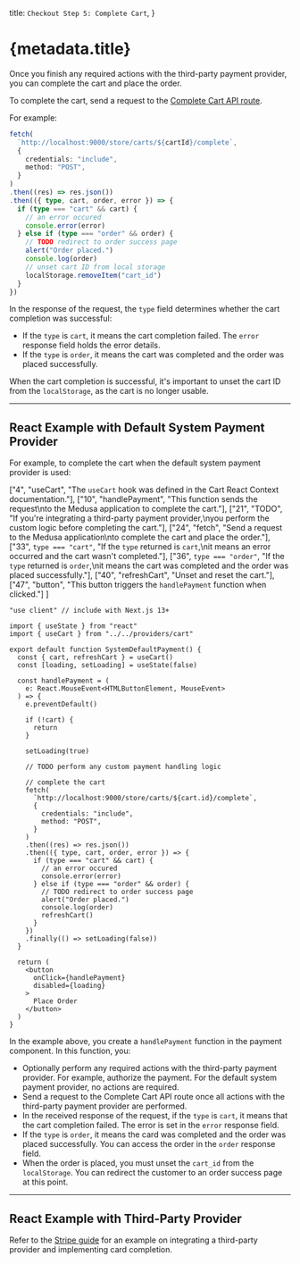 
  title: `Checkout Step 5: Complete Cart`,
}

# {metadata.title}

Once you finish any required actions with the third-party payment provider, you can complete the cart and place the order.

To complete the cart, send a request to the [Complete Cart API route](!api!/store#carts_postcartsidcomplete).

For example:

```ts
fetch(
  `http://localhost:9000/store/carts/${cartId}/complete`,
  {
    credentials: "include",
    method: "POST",
  }
)
.then((res) => res.json())
.then(({ type, cart, order, error }) => {
  if (type === "cart" && cart) {
    // an error occured
    console.error(error)
  } else if (type === "order" && order) {
    // TODO redirect to order success page
    alert("Order placed.")
    console.log(order)
    // unset cart ID from local storage
    localStorage.removeItem("cart_id")
  }
})
```

In the response of the request, the `type` field determines whether the cart completion was successful:

- If the `type` is `cart`, it means the cart completion failed. The `error` response field holds the error details.
- If the `type` is `order`, it means the cart was completed and the order was placed successfully.

When the cart completion is successful, it's important to unset the cart ID from the `localStorage`, as the cart is no longer usable.

---

## React Example with Default System Payment Provider

For example, to complete the cart when the default system payment provider is used:

  ["4", "useCart", "The `useCart` hook was defined in the Cart React Context documentation."],
  ["10", "handlePayment", "This function sends the request\nto the Medusa application to complete the cart."],
  ["21", "TODO", "If you're integrating a third-party payment provider,\nyou perform the custom logic before completing the cart."],
  ["24", "fetch", "Send a request to the Medusa application\nto complete the cart and place the order."],
  ["33", `type === "cart"`, "If the `type` returned is `cart`,\nit means an error occurred and the cart wasn't completed."],
  ["36", `type === "order"`, "If the `type` returned is `order`,\nit means the cart was completed and the order was placed successfully."],
  ["40", "refreshCart", "Unset and reset the cart."],
  ["47", "button", "This button triggers the `handlePayment` function when clicked."]
]

```tsx highlights={highlights}
"use client" // include with Next.js 13+

import { useState } from "react"
import { useCart } from "../../providers/cart"

export default function SystemDefaultPayment() {
  const { cart, refreshCart } = useCart()
  const [loading, setLoading] = useState(false)

  const handlePayment = (
    e: React.MouseEvent<HTMLButtonElement, MouseEvent>
  ) => {
    e.preventDefault()

    if (!cart) {
      return
    }

    setLoading(true)
    
    // TODO perform any custom payment handling logic
    
    // complete the cart
    fetch(
      `http://localhost:9000/store/carts/${cart.id}/complete`,
      {
        credentials: "include",
        method: "POST",
      }
    )
    .then((res) => res.json())
    .then(({ type, cart, order, error }) => {
      if (type === "cart" && cart) {
        // an error occured
        console.error(error)
      } else if (type === "order" && order) {
        // TODO redirect to order success page
        alert("Order placed.")
        console.log(order)
        refreshCart()
      }
    })
    .finally(() => setLoading(false))
  }

  return (
    <button 
      onClick={handlePayment}
      disabled={loading}
    >
      Place Order
    </button>
  )
}
```

In the example above, you create a `handlePayment` function in the payment component. In this function, you:

- Optionally perform any required actions with the third-party payment provider. For example, authorize the payment. For the default system payment provider, no actions are required.
- Send a request to the Complete Cart API route once all actions with the third-party payment provider are performed.
- In the received response of the request, if the `type` is `cart`, it means that the cart completion failed. The error is set in the `error` response field.
- If the `type` is `order`, it means the card was completed and the order was placed successfully. You can access the order in the `order` response field.
- When the order is placed, you must unset the `cart_id` from the `localStorage`. You can redirect the customer to an order success page at this point.

---

## React Example with Third-Party Provider

Refer to the [Stripe guide](../payment/stripe/page.mdx) for an example on integrating a third-party provider and implementing card completion.

